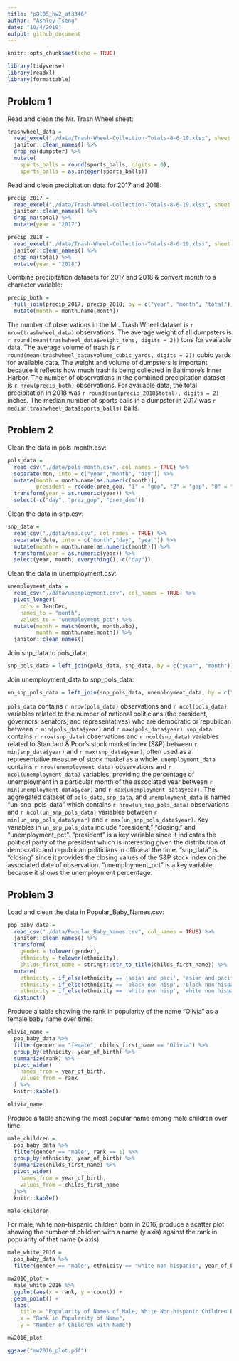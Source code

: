```yaml
---
title: "p8105_hw2_at3346"
author: "Ashley Tseng"
date: "10/4/2019"
output: github_document
---
```


```r
knitr::opts_chunk$set(echo = TRUE)

library(tidyverse)
library(readxl)
library(formattable)
```

## Problem 1
Read and clean the Mr. Trash Wheel sheet:
```r
trashwheel_data = 
  read_excel("./data/Trash-Wheel-Collection-Totals-8-6-19.xlsx", sheet = "Mr. Trash Wheel", col_names = TRUE, range = "A2:N406") %>% 
  janitor::clean_names() %>% 
  drop_na(dumpster) %>% 
  mutate(
    sports_balls = round(sports_balls, digits = 0),
    sports_balls = as.integer(sports_balls))
```

Read and clean precipitation data for 2017 and 2018:
```r
precip_2017 = 
  read_excel("./data/Trash-Wheel-Collection-Totals-8-6-19.xlsx", sheet = "2017 Precipitation", col_names = TRUE, range = "A2:B14") %>% 
  janitor::clean_names() %>% 
  drop_na(total) %>% 
  mutate(year = "2017")

precip_2018 = 
  read_excel("./data/Trash-Wheel-Collection-Totals-8-6-19.xlsx", sheet = "2018 Precipitation", col_names = TRUE, range = "A2:B14") %>% 
  janitor::clean_names() %>% 
  drop_na(total) %>% 
  mutate(year = "2018")
```

Combine precipitation datasets for 2017 and 2018 & convert month to a character variable:
```r
precip_both = 
  full_join(precip_2017, precip_2018, by = c("year", "month", "total")) %>% 
  mutate(month = month.name[month])
```
The number of observations in the Mr. Trash Wheel dataset is `r nrow(trashwheel_data)` observations. The average weight of all dumpsters is `r round(mean(trashwheel_data$weight_tons, digits = 2))` tons for available data. The average volume of trash is `r round(mean(trashwheel_data$volume_cubic_yards, digits = 2))` cubic yards for available data. The weight and volume of dumpsters is important because it reflects how much trash is being collected in Baltimore's Inner Harbor. The number of observations in the combined precipitation dataset is `r nrow(precip_both)` observations. For available data, the total precipitation in 2018 was `r round(sum(precip_2018$total), digits = 2)` inches. The median number of sports balls in a dumpster in 2017 was `r median(trashwheel_data$sports_balls)` balls.



## Problem 2
Clean the data in pols-month.csv:
```r
pols_data = 
  read_csv("./data/pols-month.csv", col_names = TRUE) %>% 
  separate(mon, into = c("year","month", "day")) %>% 
  mutate(month = month.name[as.numeric(month)],
         president = recode(prez_gop, "1" = "gop", "2" = "gop", "0" = "dem")) %>% 
  transform(year = as.numeric(year)) %>% 
  select(-c("day", "prez_gop", "prez_dem"))
```

Clean the data in snp.csv:
```r
snp_data = 
  read_csv("./data/snp.csv", col_names = TRUE) %>% 
  separate(date, into = c("month","day", "year")) %>% 
  mutate(month = month.name[as.numeric(month)]) %>% 
  transform(year = as.numeric(year)) %>% 
  select(year, month, everything(),-c("day"))
```

Clean the data in unemployment.csv:
```r
unemployment_data = 
  read_csv("./data/unemployment.csv", col_names = TRUE) %>%
  pivot_longer(
    cols = Jan:Dec,
    names_to = "month",
    values_to = "unemployment_pct") %>% 
  mutate(month = match(month, month.abb),
         month = month.name[month]) %>% 
  janitor::clean_names()
```

Join snp_data to pols_data:
```r
snp_pols_data = left_join(pols_data, snp_data, by = c("year", "month"))
```

Join unemployment_data to snp_pols_data:
```r
un_snp_pols_data = left_join(snp_pols_data, unemployment_data, by = c("year", "month"))
```

`pols_data` contains `r nrow(pols_data)` observations and `r ncol(pols_data)` variables related to the number of national politicians (the president, governors, senators, and representatives) who are democratic or republican between `r min(pols_data$year)` and `r max(pols_data$year)`. `snp_data` contains `r nrow(snp_data)` observations and `r ncol(snp_data)` variables related to Standard & Poor’s stock market index (S&P) between `r min(snp_data$year)` and `r max(snp_data$year)`, often used as a representative measure of stock market as a whole. `unemployment_data` contains `r nrow(unemployment_data)` observations and `r ncol(unemployment_data)` variables, providing the percentage of unemployment in a particular month of the associated year between `r min(unemployment_data$year)` and `r max(unemployment_data$year)`. The aggregated dataset of `pols_data`, `snp_data`, and `unemployment_data` is named "un_snp_pols_data" which contains `r nrow(un_snp_pols_data)` observations and `r ncol(un_snp_pols_data)` variables between `r min(un_snp_pols_data$year)` and `r max(un_snp_pols_data$year)`. Key variables in `un_snp_pols_data` include "president," "closing," and "unemployment_pct". "president" is a key variable since it indicates the political party of the president which is interesting given the distribution of democratic and republican politicians in office at the time. "snp_data" is "closing" since it provides the closing values of the S&P stock index on the associated date of observation. "unemployment_pct" is a key variable because it shows the unemployment percentage.



## Problem 3

Load and clean the data in Popular_Baby_Names.csv:
```r
pop_baby_data = 
  read_csv("./data/Popular_Baby_Names.csv", col_names = TRUE) %>% 
  janitor::clean_names() %>% 
  transform(
    gender = tolower(gender),
    ethnicity = tolower(ethnicity),
    childs_first_name = stringr::str_to_title(childs_first_name)) %>% 
  mutate(
    ethnicity = if_else(ethnicity == 'asian and paci', 'asian and pacific islander', ethnicity),
    ethnicity = if_else(ethnicity == 'black non hisp', 'black non hispanic', ethnicity),
    ethnicity = if_else(ethnicity == 'white non hisp', 'white non hispanic', ethnicity)) %>% 
  distinct()
```

Produce a table showing the rank in popularity of the name “Olivia” as a female baby name over time:
```r
olivia_name = 
  pop_baby_data %>% 
  filter(gender == "female", childs_first_name == "Olivia") %>% 
  group_by(ethnicity, year_of_birth) %>% 
  summarize(rank) %>% 
  pivot_wider(
    names_from = year_of_birth,
    values_from = rank
  ) %>% 
  knitr::kable()

olivia_name
```

Produce a table showing the most popular name among male children over time:
```r
male_children = 
  pop_baby_data %>% 
  filter(gender == "male", rank == 1) %>% 
  group_by(ethnicity, year_of_birth) %>% 
  summarize(childs_first_name) %>% 
  pivot_wider(
    names_from = year_of_birth,
    values_from = childs_first_name
  )%>% 
  knitr::kable()

male_children
```

For male, white non-hispanic children born in 2016, produce a scatter plot showing the number of children with a name (y axis) against the rank in popularity of that name (x axis):
```r
male_white_2016 = 
  pop_baby_data %>% 
  filter(gender == "male", ethnicity == "white non hispanic", year_of_birth == 2016)

mw2016_plot = 
  male_white_2016 %>% 
  ggplot(aes(x = rank, y = count)) + 
  geom_point() +
  labs(
    title = "Popularity of Names of Male, White Non-hispanic Children Born in 2016",
    x = "Rank in Popularity of Name",
    y = "Number of Children with Name")

mw2016_plot

ggsave("mw2016_plot.pdf")

```

